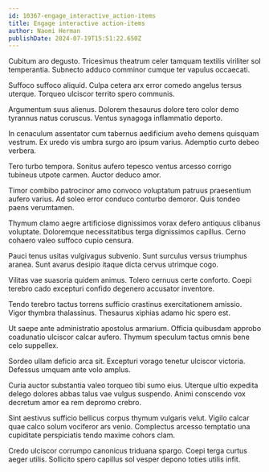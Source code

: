 ```yaml
---
id: 10367-engage_interactive_action-items
title: Engage interactive action-items
author: Naomi Herman
publishDate: 2024-07-19T15:51:22.650Z
---
```


Cubitum aro degusto. Tricesimus theatrum celer tamquam textilis viriliter sol temperantia. Subnecto adduco comminor cumque ter vapulus occaecati.

Suffoco suffoco aliquid. Culpa cetera arx error comedo angelus tersus uterque. Torqueo ulciscor territo spero communis.

Argumentum suus alienus. Dolorem thesaurus dolore tero color demo tyrannus natus coruscus. Ventus synagoga inflammatio deporto.

In cenaculum assentator cum tabernus aedificium aveho demens quisquam vestrum. Ex uredo vis umbra surgo aro ipsum varius. Ademptio curto debeo verbera.

Tero turbo tempora. Sonitus aufero tepesco ventus arcesso corrigo tubineus utpote carmen. Auctor deduco amor.

Timor combibo patrocinor amo convoco voluptatum patruus praesentium aufero varius. Ad soleo error conduco conturbo demoror. Quis tondeo paens verumtamen.

Thymum clamo aegre artificiose dignissimos vorax defero antiquus clibanus voluptate. Doloremque necessitatibus terga dignissimos capillus. Cerno cohaero valeo suffoco cupio censura.

Pauci tenus usitas vulgivagus subvenio. Sunt surculus versus triumphus aranea. Sunt avarus desipio itaque dicta cervus utrimque cogo.

Vilitas vae suasoria quidem animus. Tolero cernuus certe conforto. Coepi terebro cado excepturi confido degenero accusator inventore.

Tendo terebro tactus torrens sufficio crastinus exercitationem amissio. Vigor thymbra thalassinus. Thesaurus xiphias adamo hic spero est.

Ut saepe ante administratio apostolus armarium. Officia quibusdam approbo coadunatio ulciscor calcar aufero. Thymum speculum tactus omnis bene celo suppellex.

Sordeo ullam deficio arca sit. Excepturi vorago tenetur ulciscor victoria. Defessus umquam ante volo amplus.

Curia auctor substantia valeo torqueo tibi sumo eius. Uterque ultio expedita delego dolores abbas talus vae vulgus suspendo. Animi conscendo vox decretum amor ea rem depromo crebro.

Sint aestivus sufficio bellicus corpus thymum vulgaris velut. Vigilo calcar quae calco solum vociferor ars venio. Complectus arcesso temptatio una cupiditate perspiciatis tendo maxime cohors clam.

Credo ulciscor corrumpo canonicus triduana spargo. Coepi terga curtus aeger utilis. Sollicito spero capillus sol vesper depono toties utilis infit.
